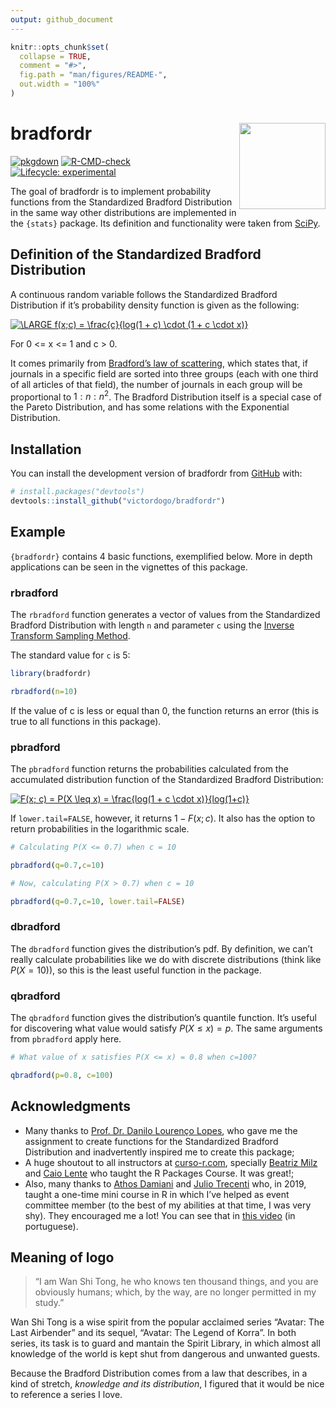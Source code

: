 ```yaml
---
output: github_document
---
```


<!-- README.md is generated from README.Rmd. Please edit that file -->

```r
knitr::opts_chunk$set(
  collapse = TRUE,
  comment = "#>",
  fig.path = "man/figures/README-",
  out.width = "100%"
)
```

<!-- badges: start -->

# bradfordr <img src='man/figures/logo.png' align="right" height="138" />

[![pkgdown](https://github.com/victordogo/bradfordr/workflows/pkgdown/badge.svg)](https://github.com/victordogo/bradfordr/actions)
[![R-CMD-check](https://github.com/victordogo/bradfordr/workflows/R-CMD-check/badge.svg)](https://github.com/victordogo/bradfordr/actions)
[![Lifecycle: experimental](https://img.shields.io/badge/lifecycle-experimental-orange.svg)](https://lifecycle.r-lib.org/articles/stages.html#experimental)
<!-- badges: end -->

The goal of bradfordr is to implement probability functions from the Standardized Bradford Distribution in the same way other distributions are implemented in the `{stats}` package. Its definition and functionality were taken from [SciPy](https://docs.scipy.org/doc/scipy/reference/generated/scipy.stats.bradford.html).

## Definition of the Standardized Bradford Distribution

A continuous random variable follows the Standardized Bradford Distribution if it's probability density function is given as the following:

<a href="https://www.codecogs.com/eqnedit.php?latex=\bg_white&space;\fn_cm&space;\LARGE&space;f(x;c)&space;=&space;\frac{c}{log(1&space;&plus;&space;c)&space;\cdot&space;(1&space;&plus;&space;c&space;\cdot&space;x)}" target="_blank"><img src="https://latex.codecogs.com/gif.latex?\bg_white&space;\fn_cm&space;\LARGE&space;f(x;c)&space;=&space;\frac{c}{log(1&space;&plus;&space;c)&space;\cdot&space;(1&space;&plus;&space;c&space;\cdot&space;x)}" title="\LARGE f(x;c) = \frac{c}{log(1 + c) \cdot (1 + c \cdot x)}" /></a>

For 0 <= x <= 1 and c > 0.

It comes primarily from [Bradford's law of scattering](https://docs.scipy.org/doc/scipy/reference/generated/scipy.stats.bradford.html), which states that, if journals in a specific field are sorted into three groups (each with one third of all articles of that field), the number of journals in each group will be proportional to $1:n:n^2$. The Bradford Distribution itself is a special case of the Pareto Distribution, and has some relations with the Exponential Distribution.

## Installation

You can install the development version of bradfordr from [GitHub](github.com) with:

``` r
# install.packages("devtools")
devtools::install_github("victordogo/bradfordr")

```

## Example

`{bradfordr}` contains 4 basic functions, exemplified below. More in depth applications can be seen in the vignettes of this package.

### rbradford

The `rbradford` function generates a vector of values from the Standardized Bradford Distribution with length `n` and parameter `c` using the [Inverse Transform Sampling Method](https://en.wikipedia.org/wiki/Inverse_transform_sampling).

The standard value for `c` is 5:

```r
library(bradfordr)

rbradford(n=10)

```

If the value of c is less or equal than 0, the function returns an error (this is true to all functions in this package).

### pbradford

The `pbradford` function returns the probabilities calculated from the accumulated distribution function of the Standardized Bradford Distribution: 

<a href="https://www.codecogs.com/eqnedit.php?latex=\bg_white&space;F(x;&space;c)&space;=&space;P(X&space;\leq&space;x)&space;=&space;\frac{log(1&space;&plus;&space;c&space;\cdot&space;x)}{log(1&plus;c)}" target="_blank"><img src="https://latex.codecogs.com/gif.latex?\bg_white&space;F(x;&space;c)&space;=&space;P(X&space;\leq&space;x)&space;=&space;\frac{log(1&space;&plus;&space;c&space;\cdot&space;x)}{log(1&plus;c)}" title="F(x; c) = P(X \leq x) = \frac{log(1 + c \cdot x)}{log(1+c)}" /></a>

If `lower.tail=FALSE`, however, it returns $1 - F(x;c)$. It also has the option to return probabilities in the logarithmic scale.

```r
# Calculating P(X <= 0.7) when c = 10

pbradford(q=0.7,c=10)

# Now, calculating P(X > 0.7) when c = 10

pbradford(q=0.7,c=10, lower.tail=FALSE)
```


### dbradford

The `dbradford` function gives the distribution's pdf. By definition,
we can't really calculate probabilities like we do with discrete distributions (think like $P(X=10)$), so this is the least useful function in the package.


### qbradford

The `qbradford` function gives the distribution's quantile function. It's useful for discovering what value would satisfy $P(X \leq x) = p$. The same arguments from `pbradford` apply here.

```r
# What value of x satisfies P(X <= x) = 0.8 when c=100?

qbradford(p=0.8, c=100)


```

## Acknowledgments

* Many thanks to [Prof. Dr. Danilo Lourenço Lopes](http://lattes.cnpq.br/8061034473607951), who gave me the assignment to create functions for the Standardized Bradford Distribution and inadvertently inspired me to create this package;
* A huge shoutout to all instructors at [curso-r.com](curso-r.com), specially [Beatriz Milz](https://github.com/beatrizmilz) and [Caio Lente](https://github.com/clente) who taught the R Packages Course. It was great!;
* Also, many thanks to  [Athos Damiani](https://github.com/athospd) and [Julio Trecenti](https://github.com/jtrecenti) who, in 2019, taught a one-time mini course in R in which I've helped as event committee member (to the best of my abilities at that time, I was very shy). They encouraged me a lot! You can see that in [this video](https://www.youtube.com/watch?v=Bv_6YeVihZc&t=8068s) (in portuguese).

## Meaning of logo

> "I am Wan Shi Tong, he who knows ten thousand things, and you are obviously humans; which, by the way, are no longer permitted in my study."

Wan Shi Tong is a wise spirit from the popular acclaimed series "Avatar: The Last Airbender" and its sequel, "Avatar: The Legend of Korra". In both series, its task is to guard and mantain the Spirit Library, in which almost all knowledge of the world is kept shut from dangerous and unwanted guests.

Because the Bradford Distribution comes from a law that describes, in a kind of stretch, *knowledge and its distribution*, I figured that it would be nice to reference a series I love.
